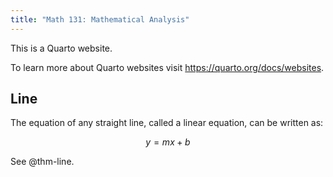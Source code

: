 ```yaml
---
title: "Math 131: Mathematical Analysis"
---
```


This is a Quarto website.

To learn more about Quarto websites visit <https://quarto.org/docs/websites>.

::: {.callout-note icon=false appearance="minimal"}
::: {#thm-line}

## Line

The equation of any straight line, called a linear equation, can be written as:

$$
y = mx + b
$$
:::
:::

See @thm-line.

